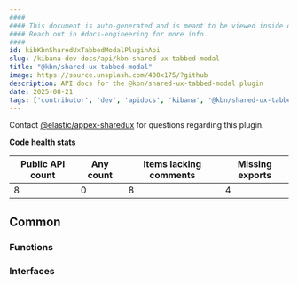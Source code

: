 ```yaml
---
####
#### This document is auto-generated and is meant to be viewed inside our experimental, new docs system.
#### Reach out in #docs-engineering for more info.
####
id: kibKbnSharedUxTabbedModalPluginApi
slug: /kibana-dev-docs/api/kbn-shared-ux-tabbed-modal
title: "@kbn/shared-ux-tabbed-modal"
image: https://source.unsplash.com/400x175/?github
description: API docs for the @kbn/shared-ux-tabbed-modal plugin
date: 2025-08-21
tags: ['contributor', 'dev', 'apidocs', 'kibana', '@kbn/shared-ux-tabbed-modal']
---
```




Contact [@elastic/appex-sharedux](https://github.com/orgs/elastic/teams/appex-sharedux) for questions regarding this plugin.

**Code health stats**

| Public API count  | Any count | Items lacking comments | Missing exports |
|-------------------|-----------|------------------------|-----------------|
| 8 | 0 | 8 | 4 |

## Common

### Functions
<DocDefinitionList data={kbnSharedUxTabbedModalObj.common.functions}/>

### Interfaces
<DocDefinitionList data={kbnSharedUxTabbedModalObj.common.interfaces}/>


